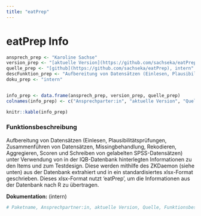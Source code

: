```yaml
---
title: "eatPrep"
---
```


# eatPrep Info

```r
ansprech_prep <- "Karoline Sachse"
version_prep <- "[aktuelle Version](https://github.com/sachseka/eatPrep/blob/master/DESCRIPTION)"
quelle_prep <- "[github](https://github.com/sachseka/eatPrep), intern"
descFunktion_prep <- "Aufbereitung von Datensätzen (Einlesen, Plausibilitätsprüfungen, Zusammenführen von Datensätzen, Missingbehandlung, Rekodieren, Aggregieren, Scoren und Schreiben von gelabelten SPSS-Datensätzen) unter Verwendung von in der IQB-Datenbank hinterlegten Informationen zu den Items und zum Testdesign. Diese werden mithilfe des ZKDaemon (siehe unten) aus der Datenbank extrahiert und in ein standardisiertes xlsx-Format geschrieben. Dieses xlsx-Format nutzt 'eatPrep', um die Informationen aus der Datenbank nach R zu übertragen."
doku_prep <- "intern"


info_prep <- data.frame(ansprech_prep, version_prep, quelle_prep)
colnames(info_prep) <- c("Ansprechparter:in", "aktuelle Version", "Quelle")

knitr::kable(info_prep)
```

### Funktionsbeschreibung

Aufbereitung von Datensätzen (Einlesen, Plausibilitätsprüfungen, Zusammenführen von Datensätzen, Missingbehandlung, Rekodieren, Aggregieren, Scoren und Schreiben von gelabelten SPSS-Datensätzen) unter Verwendung von in der IQB-Datenbank hinterlegten Informationen zu den Items und zum Testdesign. Diese werden mithilfe des ZKDaemon (siehe unten) aus der Datenbank extrahiert und in ein standardisiertes xlsx-Format geschrieben. Dieses xlsx-Format nutzt 'eatPrep', um die Informationen aus der Datenbank nach R zu übertragen.

**Dokumentation:** (intern)

```r
# Paketname, Ansprechpartner:in, aktuelle Version, Quelle, Funktionsbeschreibung, Dokumentation.



```
